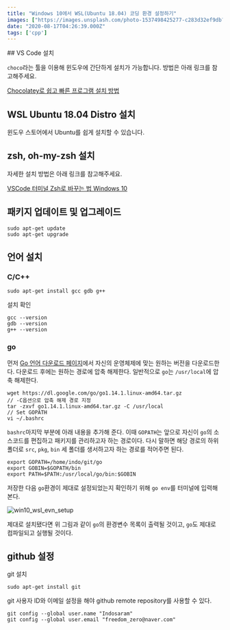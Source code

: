 ```yaml
---
title: "Windows 10에서 WSL(Ubuntu 18.04) 코딩 환경 설정하기"
images: ["https://images.unsplash.com/photo-1537498425277-c283d32ef9db?ixlib=rb-1.2.1&q=80&fm=jpg&crop=entropy&cs=tinysrgb&w=2000&fit=max&ixid=eyJhcHBfaWQiOjExNzczfQ"]
date: "2020-08-17T04:26:39.000Z"
tags: ['cpp']
---
```


<TOCInline toc={props.toc} asDisclosure />
## VS Code 설치

`choco`라는 툴을 이용해 윈도우에 간단하게 설치가 가능합니다. 방법은 아래 링크를 참고해주세요.

[Chocolatey로 쉽고 빠른 프로그램 설치 방법](__GHOST_URL__/chocoro-windows-teomineol-powershell7-posh-git-oh-my-posh-seolcihagi)

## WSL Ubuntu 18.04 Distro 설치

윈도우 스토어에서 Ubuntu를 쉽게 설치할 수 있습니다.

## zsh, oh-my-zsh 설치

자세한 설치 방법은 아래 링크를 참고해주세요.

[VSCode 터미널 Zsh로 바꾸는 법 Windows 10](__GHOST_URL__/vscode-teomineol-zshro-bagguneun-beob-windows-10)

## 패키지 업데이트 및 업그레이드

```
sudo apt-get update
sudo apt-get upgrade
```

## 언어 설치

### C/C++

```
sudo apt-get install gcc gdb g++
```

설치 확인

```
gcc --version
gdb --version
g++ --version
```

### go

먼저 [Go 언어 다운로드 페이지](https://golang.org/dl/)에서 자신의 운영체제에 맞는 원하는 버전을 다운로드한다. 다운로드 후에는 원하는 경로에 압축 해제한다. 일반적으로 `go`는 `/usr/local`에 압축 해제한다.

```
wget https://dl.google.com/go/go1.14.1.linux-amd64.tar.gz
// -C옵션으로 압축 해제 경로 지정
tar -zxvf go1.14.1.linux-amd64.tar.gz -C /usr/local
// Set GOPATH
vi ~/.bashrc
```

`bashrc`마지막 부분에 아래 내용을 추가해 준다. 이때 `GOPATH`는 앞으로 자신이 `go`의 소스코드를 편집하고 패키지를 관리하고자 하는 경로이다. 다시 말하면 해당 경로의 하위 폴더로 `src`, `pkg`, `bin` 세 폴더를 생서하고자 하는 경로를 적어주면 된다.

```
export GOPATH=/home/indo/git/go
export GOBIN=$GOPATH/bin
export PATH=$PATH:/usr/local/go/bin:$GOBIN
```

저장한 다음 `go`환경이 제대로 설정되었는지 확인하기 위해 `go env`를 터미널에 입력해본다.

![win10_wsl_evn_setup](https://res-3.cloudinary.com/hwrfsjit3/image/upload/q_auto/v1/ghost-blog-images/win10_wsl_evn_setup.png)
  
제대로 설치됐다면 위 그림과 같이 `go`의 환경변수 목록이 출력될 것이고, `go`도 제대로 컴파일되고 실행될 것이다.

## github 설정

git 설치

```
sudo apt-get install git

```

git 사용자 ID와 이메일 설정을 해야 github remote repository를 사용할 수 있다.

```
git config --global user.name "Indosaram"
git config --global user.email "freedom_zero@naver.com"
```
